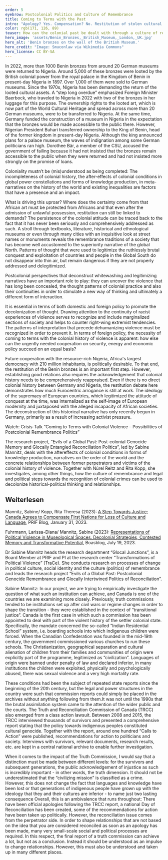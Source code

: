 ```yaml
---
order: 5
eyebrow: Postcolonial Politics and Culture of Remembrance
title: Coming to Terms with the Past
intro: "Apology? Yes. Compensation? No. Restitution of stolen cultural assets? Yes and no. More development aid? Yes. Reparations? No way. Relations with former colonies are difficult. What are the obstacles in the debates and why is it important to deal with the colonial past in terms of the culture of remembrance? This is the focus of the research project “Evils of a Global Past: Post-colonial Genocide Memory and Glocally Entangled Reconciliation Politics” led by Sabine Mannitz, which has progressed with several publications and events in 2023."
color: rgb(171, 126, 89)
teaser: How can the colonial past be dealt with through a culture of remembrance? Sabine Mannitz shares her findings from the research project “Evils of a Global Past”.
hero_image: 'assets/Benin_Bronzes,_British_Museum,_London,_UK.jpg'
hero_alt: 'Benin bronzes on the wall of the British Museum.'
hero_credit: "Image: Smuconlaw via Wikimedia Commons"
hero_license: CC BY-SA
---
```


<Leadin>In 2022, more than 1000 Benin bronzes</Leadin> from around 20 German museums were returned to Nigeria. Around 5,000 of these bronzes were looted by the British colonial power from the royal palace in the Kingdom of Benin in present-day Nigeria in 1897. Over 1,000 of them were sold to German museums. Since the 1970s, Nigeria has been demanding the return of the looted cultural assets. A “step long overdue” emphasized Foreign Minister Baerbock, who traveled to Nigeria in 2022 with two of the bronzes in her luggage for this purpose. The ownership rights to the looted art, which is now part of the World Cultural Heritage and spread across more than 20 German museums, were to be transferred to Nigeria. At the same time, Germany funded the construction of a museum in Nigeria in the expectation that the bronzes would be made accessible to the public there. However, Nigerian President Buhari transferred ownership to the King of Benin, head of the former kingdom in present-day Nigeria. Although the king announced plans for a palace museum, the waves of indignation among some German politicians ran high. Dorothee Bär, a member of the CSU, accused the government of failing because it had not insisted that the bronzes remain accessible to the public when they were returned and had not insisted more strongly on the promise of loans.

<Quote cite="Sabine Mannitz">

Coloniality mustn’t be (mis)understood as being completed: The incompleteness of colonial history, the after-effects of colonial conditions in global power constellations and forms of knowledge production, in meta-narratives on the history of the world and existing inequalities are factors that have a presence and an impact.

</Quote>

What is driving this uproar? Where does the certainty come from that African art must be protected from Africans and that even after the admission of unlawful possession, restitution can still be linked to demands? The persistence of the colonial attitude can be traced back to the fact that it has never been seriously and comprehensively addressed as such. A stroll through textbooks, literature, historical and ethnological museums or even through many cities with an inquisitive look at street names or monuments reveals the remembrance traditions of a society that has become well accustomed to the superiority narrative of the global North. Patterns of thought that were used to legitimize the ruthlessly brutal conquest and exploitation of countries and people in the Global South do not disappear into thin air, but remain dangerous if they are not properly addressed and delegitimized.

<Quote cite="Sabine Mannitz">

Postcolonial perspectives that deconstruct whitewashing and legitimizing narratives have an important role to play: they can uncover the violence that has long been concealed, the thought patterns of colonial practice and also their continuities in order to stimulate a new way of thinking and ultimately a different form of interaction.

</Quote>

It is essential in terms of both domestic and foreign policy to promote the decolonization of thought. Drawing attention to the continuity of racist experiences of violence serves to recognize and include marginalized sections of society and helps to counter right-wing extremist tendencies. The patterns of interpretation that precede dehumanizing violence must be recognized in order to prevent it. In terms of foreign policy, the necessity of coming to terms with the colonial history of violence is apparent: how else can the urgently needed cooperation on security, energy and economic policy succeed on an equal basis?

Future cooperation with the resource-rich Nigeria, Africa's largest democracy with 210 million inhabitants, is politically desirable. To that end, the restitution of the Benin bronzes is an important first step. However, establishing good relations also requires the acknowledgement that colonial history needs to be comprehensively reappraised. Even if there is no direct colonial history between Germany and Nigeria, the restitution debate here demonstrates how much Eurocentric arrogance is still at work. The ideology of the supremacy of European countries, which legitimized the attitude of conquest at the time, was internalized as the self-image of European modernity and juxtaposed with the alleged incapacity of African societies. The deconstruction of this historical narrative has only recently begun in Germany, primarily as a result of increasing activist pressure.

<CallToAction url="https://www.youtube.com/live/i1C0NpYi0hM">

Watch: Crisis-Talk “Coming to Terms with Colonial Violence – Possibilities of Postcolonial Remembrance Politics”

</CallToAction>

The research project, “Evils of a Global Past: Post-colonial Genocide Memory and Glocally Entangled Reconciliation Politics”, led by Sabine Mannitz, deals with the aftereffects of colonial conditions in forms of knowledge production, narratives on the order of the world and the concrete relationships between former perpetrators and victims of the colonial history of violence. Together with Núrel Reitz and Rita Kopp, she investigates, among other things, how the culture of remembrance and legal and political steps towards the recognition of colonial crimes can be used to decolonize historical-political thinking and relationships.

<Notes>

## Weiterlesen

Mannitz, Sabine/ Kopp, Rita Theresa (2023): [A Step Towards Justice: Canada Agrees to Compensate First Nations for Loss of Culture and Language](https://blog.prif.org/2023/01/31/a-step-towards-justice-canada-agrees-to-compensate-first-nations-for-loss-of-culture-and-language/), PRIF Blog, January 31, 2023.

Fuhrmann, Larissa-Diana/ Mannitz, Sabine (2023): [Representations of Political Violence in Museological Spaces. Decolonial Strategies, Contested Memory and Transformative Potential](https://boasblogs.org/contestedknowledge/representations-of-political-violence-in-museological-spaces/?pdf=11043), Boasblog, July 19, 2023.

</Notes>

<Interview title="A question for Sabine Mannitz">

<InterviewParticipant name="Sabine Mannitz" image="assets/Sabine_Filter orange_rgb.jpg">

Dr Sabine Mannitz heads the research department “Glocal Junctions”, is a Board Member at PRIF and PI at the research center “Transformations of Political Violence” (TraCe). She conducts research on processes of change in political culture, social identity and the culture (politics) of remembrance and leads the research project “Evils of a Global Past: Postcolonial Genocide Remembrance and Glocally Intertwined Politics of Reconciliation”.

</InterviewParticipant>

<InterviewQuestion q="Since the 1990s, many truth commissions have been formed to come to terms with the history of political violence and achieve reconciliation within society. A commission was also established in Canada in 2008 to address colonial crimes against the indigenous population. How useful is this, what are the benefits? And what are the pitfalls?">

Sabine Mannitz: In our project, we are trying to empirically investigate the question of what such an institution can achieve, and Canada is one of the countries we are examining more closely. Previously, truth commissions tended to be institutions set up after civil wars or regime changes in order to shape the transition - they were established in the context of “transitional justice”. Canada is the first case in which such a commission has been appointed to deal with part of the violent history of the settler colonial state. Specifically, the mandate concerned the so-called “Indian Residential School” system, i.e. boarding schools into which indigenous children were forced. When the Canadian Confederation was founded in the mid-19th century, the government commissioned various churches to run these schools. The Christianization, geographical separation and cultural alienation of children from their families and communities of origin were explicitly part of the programme, legitimized as “civilization”. Languages of origin were banned under penalty of law and declared inferior, in many institutions the children were exploited, physically and psychologically abused, there was sexual violence and a very high mortality rate. 

These conditions had been the subject of repeated state reports since the beginning of the 20th century, but the legal and power structures in the country were such that commission reports could simply be placed in the archives without anything following from them.It was not until the 1990s that the brutal assimilation system came to the attention of the wider public and the courts. The Truth and Reconciliation Commission of Canada (TRCC) also emerged from a class action lawsuit. Between 2008 and 2015, the TRCC interviewed thousands of survivors and presented a comprehensive report stating that the policy towards indigenous peoples constituted cultural genocide. Together with the report, around one hundred “Calls to Action” were published, recommendations for action to politicians and society. Interviews with survivors, relevant documents, research results, etc. are kept in a central national archive to enable further investigation.

When it comes to the impact of the Truth Commission, I would say that a distinction must be made between different levels: for the survivors and subsequent generations, the public acknowledgement of injustice as such is incredibly important - in other words, the truth dimension. It should not be underestimated that the “civilizing mission” is classified as a crime. However, this does not change the fact that languages and knowledge have been lost or that generations of indigenous people have grown up with the ideology that they and their cultures are inferior - to name just two lasting consequence Overall, this is an ambivalence that runs throughout: There have been official apologies following the TRCC report, a national Day of Reconciliation has been created, some of the recommendations for action have been taken up politically. However, the reconciliation issue comes from the perpetrator side. In order to shape relationships that are not based on the idea that you are considered reconciled as soon as an apology has been made, many very small-scale social and political processes are required. In this respect, the final report of a truth commission can achieve a lot, but not as a conclusion. Instead it should be understood as an impulse to change relationships. However, this must also be understood and taken up in many different places.

</InterviewQuestion>

</Interview>
